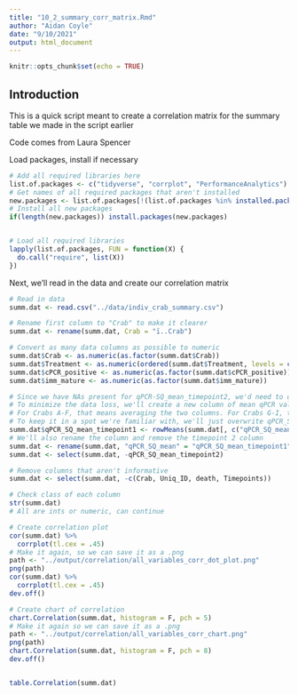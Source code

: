 ```yaml
---
title: "10_2_summary_corr_matrix.Rmd"
author: "Aidan Coyle"
date: "9/10/2021"
output: html_document
---
```


```r
knitr::opts_chunk$set(echo = TRUE)
```

## Introduction

This is a quick script meant to create a correlation matrix for the summary table we made in the script earlier

Code comes from Laura Spencer

Load packages, install if necessary

```r
# Add all required libraries here
list.of.packages <- c("tidyverse", "corrplot", "PerformanceAnalytics")
# Get names of all required packages that aren't installed
new.packages <- list.of.packages[!(list.of.packages %in% installed.packages()[, "Package"])]
# Install all new packages
if(length(new.packages)) install.packages(new.packages)


# Load all required libraries
lapply(list.of.packages, FUN = function(X) {
  do.call("require", list(X))
})
```

Next, we'll read in the data and create our correlation matrix

```r
# Read in data
summ.dat <- read.csv("../data/indiv_crab_summary.csv")

# Rename first column to "Crab" to make it clearer
summ.dat <- rename(summ.dat, Crab = "ï..Crab")

# Convert as many data columns as possible to numeric
summ.dat$Crab <- as.numeric(as.factor(summ.dat$Crab))
summ.dat$Treatment <- as.numeric(ordered(summ.dat$Treatment, levels = c("Low", "Amb", "Elev")))
summ.dat$cPCR_positive <- as.numeric(as.factor(summ.dat$cPCR_positive))
summ.dat$imm_mature <- as.numeric(as.factor(summ.dat$imm_mature))

# Since we have NAs present for qPCR-SQ_mean_timepoint2, we'd need to drop that column
# To minimize the data loss, we'll create a new column of mean qPCR value
# For Crabs A-F, that means averaging the two columns. For Crabs G-I, that just means taking timepoint1
# To keep it in a spot we're familiar with, we'll just overwrite qPCR_SQ_mean_timepoint1
summ.dat$qPCR_SQ_mean_timepoint1 <- rowMeans(summ.dat[, c("qPCR_SQ_mean_timepoint1", "qPCR_SQ_mean_timepoint2")], na.rm = TRUE)
# We'll also rename the column and remove the timepoint 2 column
summ.dat <- rename(summ.dat, "qPCR_SQ_mean" = "qPCR_SQ_mean_timepoint1")
summ.dat <- select(summ.dat, -qPCR_SQ_mean_timepoint2)

# Remove columns that aren't informative
summ.dat <- select(summ.dat, -c(Crab, Uniq_ID, death, Timepoints))

# Check class of each column
str(summ.dat)
# All are ints or numeric, can continue

# Create correlation plot
cor(summ.dat) %>%
  corrplot(tl.cex = .45)
# Make it again, so we can save it as a .png
path <- "../output/correlation/all_variables_corr_dot_plot.png"
png(path)
cor(summ.dat) %>%
  corrplot(tl.cex = .45)
dev.off()

# Create chart of correlation
chart.Correlation(summ.dat, histogram = F, pch = 5)
# Make it again so we can save it as a .png
path <- "../output/correlation/all_variables_corr_chart.png"
png(path)
chart.Correlation(summ.dat, histogram = F, pch = 8)
dev.off()


table.Correlation(summ.dat)

```

